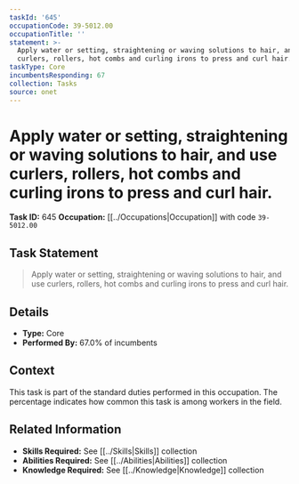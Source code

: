 ```yaml
---
taskId: '645'
occupationCode: 39-5012.00
occupationTitle: ''
statement: >-
  Apply water or setting, straightening or waving solutions to hair, and use
  curlers, rollers, hot combs and curling irons to press and curl hair.
taskType: Core
incumbentsResponding: 67
collection: Tasks
source: onet
---
```

# Apply water or setting, straightening or waving solutions to hair, and use curlers, rollers, hot combs and curling irons to press and curl hair.

**Task ID:** 645
**Occupation:** [[../Occupations|Occupation]] with code `39-5012.00`

## Task Statement

> Apply water or setting, straightening or waving solutions to hair, and use curlers, rollers, hot combs and curling irons to press and curl hair.

## Details

- **Type:** Core
- **Performed By:** 67.0% of incumbents

## Context

This task is part of the standard duties performed in this occupation. The percentage indicates how common this task is among workers in the field.

## Related Information

- **Skills Required:** See [[../Skills|Skills]] collection
- **Abilities Required:** See [[../Abilities|Abilities]] collection
- **Knowledge Required:** See [[../Knowledge|Knowledge]] collection
